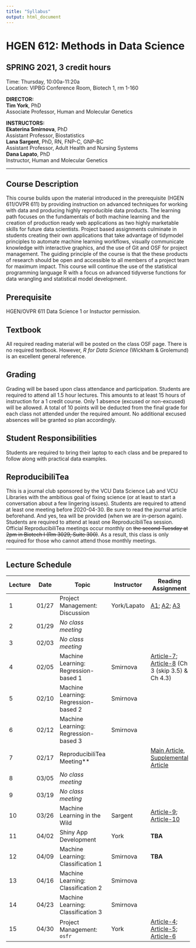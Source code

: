 ```yaml
---
title: "Syllabus"
output: html_document
---
```


# HGEN 612: Methods in Data Science
## SPRING 2021, 3 credit hours

Time: Thursday, 10:00a-11:20a  
Location: VIPBG Conference Room, Biotech 1, rm 1-160  

**DIRECTOR:**  
**Tim York**, PhD  
Associate Professor, Human and Molecular Genetics  

**INSTRUCTORS:**  
**Ekaterina Smirnova**, PhD  
Assistant Professor, Biostatistics  
**Lana Sargent**, PhD, RN, FNP-C, GNP-BC  
Assistant Professor, Adult Health and Nursing Systems  
**Dana Lapato**, PhD  
Instructor, Human and Molecular Genetics  

- - -

## Course Description
This course builds upon the material introduced in the prerequisite (HGEN 611/OVPR 611) by providing instruction on advanced techniques for working with data and producing highly reproducible data products. The learning path focuses on the fundamentals of both machine learning and the creation of production ready web applications as two highly marketable skills for future data scientists. Project based assignments culminate in students creating their own applications that take advantage of tidymodel principles to automate machine learning workflows, visually communicate knowledge with interactive graphics, and the use of Git and OSF for project management. The guiding principle of the course is that the these products of research should be open and accessible to all members of a project team for maximum impact. This course will continue the use of the statistical programming language R with a focus on advanced tidyverse functions for data wrangling and statistical model development.  

## Prerequisite
HGEN/OVPR 611 Data Science 1 or Instuctor permission.  

## Textbook
All required reading material will be posted on the class OSF page. There is no required textbook. However, *R for Data Science* (Wickham & Grolemund) is an excellent general reference.  
 
## Grading
Grading will be based upon class attendance and participation. Students are required to attend all 1.5 hour lectures. This amounts to at least 15 hours of instruction for a 1 credit course. Only 1 absence (excused or non-excused) will be allowed. A total of 10 points will be deducted from the final grade for each class not attended under the required amount. No additional excused absences will be granted so plan accordingly.  

## Student Responsibilities

Students are required to bring their laptop to each class and be prepared to follow along with practical data examples. 


## ReproducibiliTea
This is a journal club sponsored by the VCU Data Science Lab and VCU Libraries with the ambitious goal of fixing science (or at least to start a conversation about a few lingering issues). Students are required to attend at least one meeting before 2020-04-30. Be sure to read the journal article beforehand. And yes, tea will be provided (when we are in-person again). Students are required to attend at least one ReproducibiliTea session. Official ReproducibiliTea meetings occur monthly on ~~the second Tuesday at 2pm in Biotech I (Rm 3029, Suite 300)~~. As a result, this class is only required for those who cannot attend those monthly meetings.


- - -

## Lecture Schedule
| Lecture | Date      | Topic                                      | Instructor       | Reading Assignment         |
|---------| --------- | ------------------------------------------ | ---------------- | -------------------------- |
| 1       | 01/27     | Project Management: Discussion             | York/Lapato      | [A1][1]; [A2][2]; [A3][3] |
| 2       | 01/29     | *No class meeting*                         |                  |                            |
| 3       | 02/03     | *No class meeting*                         |                  |                            |
| 4       | 02/05     | Machine Learning: Regression-based 1       | Smirnova         | [Article-7][7]; [Article-8][8] (Ch 3 (skip 3.5) & Ch 4.3) |
| 5       | 02/10     | Machine Learning: Regression-based 2       | Smirnova         |                            |
| 6       | 02/12     | Machine Learning: Regression-based 3       | Smirnova         |                            |
| 7       | 02/17     | ReproducibiliTea Meeting**                 |                  | [Main Article](https://osf.io/jnh8k), [Supplemental Article](https://osf.io/8cahj)                           |
| 8       | 03/05     | *No class meeting*                         |                  |                            |
| 9       | 03/19     | *No class meeting*                         |                  |                            |
| 10      | 03/26     | Machine Learning in the Wild               | Sargent          | [Article-9][9]; [Article-10][10]                    |
| 11      | 04/02     | Shiny App Development                      | York             | **TBA**                    |
| 12      | 04/09     | Machine Learning: Classification 1         | Smirnova         | **TBA**                    |
| 13      | 04/16     | Machine Learning: Classification 2         | Smirnova         |                            |
| 14      | 04/23     | Machine Learning: Classification 3         | Smirnova         |                            |
| 15      | 04/30     | Project Management: `osfr`                 | York             | [Article-4][4]; [Article-5][5]; [Article-6][6] |











[1]: https://osf.io/cznxv "Manifesto for Reproducible Research"
[2]: https://osf.io/njs9g/ "Good Enough Practices"
[3]: https://osf.io/r58tn/ "ReproducibiliTEA"
[4]: https://osf.io/njw5p/ "osfr JOSS article"
[5]: https://osf.io/rs6m3/ "Reproducibility of Psychology"
[6]: https://osf.io/4a26g "Democratic Science"
[7]: https://osf.io/d7we8/ "Pine Beetle Data"
[8]: https://osf.io/nstcw/ "Introduction to Statistical Learning"
[9]: https://osf.io/rmtsx/ "Machine Learning and Science"
[10]: https://osf.io/gpt3h/ "Machine Learning and Aging Research"

